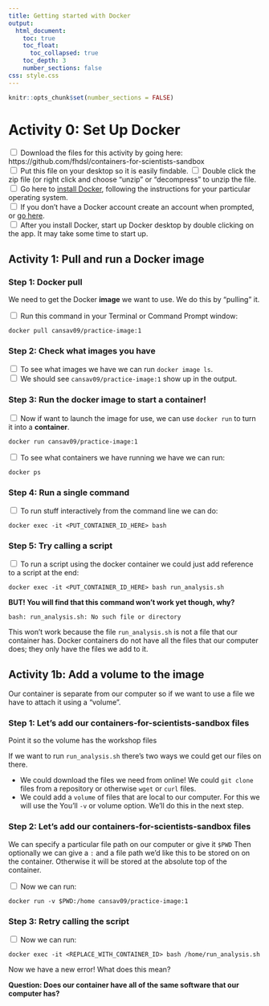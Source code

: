 ```yaml
---
title: Getting started with Docker
output:
  html_document:
    toc: true
    toc_float:
      toc_collapsed: true
    toc_depth: 3
    number_sections: false
css: style.css
---
```

```r
knitr::opts_chunk$set(number_sections = FALSE)
```

# Activity 0: Set Up Docker
<input type="checkbox"> Download the files for this activity by going here: https://github.com/fhdsl/containers-for-scientists-sandbox  
<input type="checkbox"> Put this file on your desktop so it is easily findable. 
<input type="checkbox"> Double click the zip file (or right click and choose "unzip" or "decompress" to unzip the file. 
<input type="checkbox"> Go here to [install Docker](https://www.docker.com/get-started), following the instructions for your particular operating system.    
<input type="checkbox"> If you don't have a Docker account create an account when prompted, or [go here](https://hub.docker.com/).    
<input type="checkbox"> After you install Docker, start up Docker desktop by double clicking on the app. It may take some time to start up.    

## Activity 1: Pull and run a Docker image

### Step 1: Docker pull

We need to get the Docker **image** we want to use. We do this by "pulling" it.

<input type="checkbox"> Run this command in your Terminal or Command Prompt window: 

```
docker pull cansav09/practice-image:1
```

### Step 2: Check what images you have

<input type="checkbox"> To see what images we have we can run `docker image ls`.  
<input type="checkbox"> We should see `cansav09/practice-image:1` show up in the output.  
 
### Step 3: Run the docker image to start a container!

<input type="checkbox"> Now if want to launch the image for use, we can use `docker run` to turn it into a **container**. 
```
docker run cansav09/practice-image:1
```

<input type="checkbox"> To see what containers we have running we have we can run:

```
docker ps
```

### Step 4: Run a single command

<input type="checkbox"> To run stuff interactively from the command line we can do:  

```
docker exec -it <PUT_CONTAINER_ID_HERE> bash
```

### Step 5: Try calling a script

<input type="checkbox"> To run a script using the docker container we could just add reference to a script at the end:  

```
docker exec -it <PUT_CONTAINER_ID_HERE> bash run_analysis.sh
```

**BUT! You will find that this command won't work yet though, why?**

```
bash: run_analysis.sh: No such file or directory
```

This won't work because the file `run_analysis.sh` is not a file that our container has. Docker containers do not have all the files that our computer does; they only have the files we add to it.

## Activity 1b: Add a volume to the image

Our container is separate from our computer so if we want to use a file we have to attach it using a "volume".

### Step 1: Let’s add our containers-for-scientists-sandbox files

Point it so the volume has the workshop files

If we want to run `run_analysis.sh` there's two ways we could get our files on there.

- We could download the files we need from online! We could `git clone` files from a repository or otherwise `wget` or `curl` files.
- We could add a `volume` of files that are local to our computer. For this we will use the You'll `-v` or volume option. We'll do this in the next step. 

### Step 2: Let’s add our containers-for-scientists-sandbox files

We can specify a particular file path on our computer or give it `$PWD` Then optionally we can give a `:` and a file path we'd like this to be stored on on the container. Otherwise it will be stored at the absolute top of the container.

<input type="checkbox"> Now we can run:  
```
docker run -v $PWD:/home cansav09/practice-image:1
```

### Step 3: Retry calling the script

<input type="checkbox"> Now we can run:  
```
docker exec -it <REPLACE_WITH_CONTAINER_ID> bash /home/run_analysis.sh
```

Now we have a new error! What does this mean?

**Question: Does our container have all of the same software that our computer has?**
